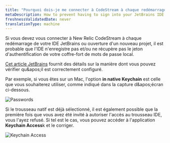 ```yaml
---
title: "Pourquoi dois-je me connecter à CodeStream à chaque redémarrage de mon IDE JetBrains\_?"
metaDescription: How to prevent having to sign into your JetBrains IDE every time you restart it.
freshnessValidatedDate: never
translationType: machine
---
```


Si vous devez vous connecter à New Relic CodeStream à chaque redémarrage de votre IDE JetBrains ou ouverture d&apos;un nouveau projet, il est probable que l&apos;IDE n&apos;enregistre pas et/ou ne récupère pas le jeton d&apos;authentification de votre coffre-fort de mots de passe local.

[Cet article JetBrains](https://www.jetbrains.com/help/idea/reference-ide-settings-password-safe.html) fournit des détails sur la manière dont vous pouvez vérifier qu&amp;apos;il est correctement configuré.

Par exemple, si vous êtes sur un Mac, l&apos;option <DNT>**in native Keychain**</DNT> est celle que vous souhaiterez utiliser, comme indiqué dans la capture d&amp;apos;écran ci-dessous.

<img alt="Passwords" src="/images/codestream_screenshot-crop_jetbrains-password-keychain.webp" />

Si le trousseau natif est déjà sélectionné, il est également possible que la première fois que vous avez été invité à autoriser l&apos;accès au trousseau IDE, vous l&apos;ayez refusé. Si tel est le cas, vous pouvez accéder à l&apos;application <DNT>**Keychain Access**</DNT>k et le corriger.

<img alt="Keychain Access" src="/images/codestream_screenshot-crop_intellij-keychain-access.webp" />